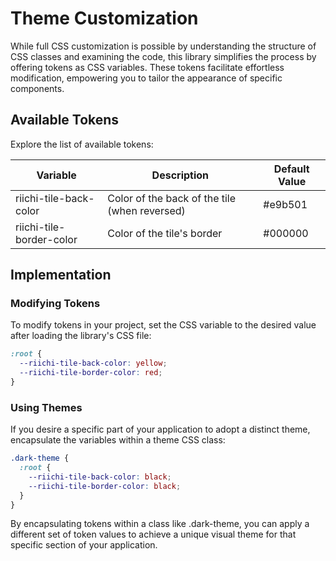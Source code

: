 # Theme Customization

While full CSS customization is possible by understanding the structure of CSS classes and examining the code, this library simplifies the process by offering tokens as CSS variables. These tokens facilitate effortless modification, empowering you to tailor the appearance of specific components.

## Available Tokens

Explore the list of available tokens:

<table>
  <thead>
    <tr>
      <th>Variable</th>
      <th>Description</th>
      <th>Default Value </th>
    </tr>
  </thead>
  <tbody>
    <tr>
      <td>riichi-tile-back-color</td>
      <td>Color of the back of the tile (when reversed)</td>
      <td>#e9b501</td>
    </tr>
    <tr>
      <td>riichi-tile-border-color</td>
      <td>Color of the tile's border</td>
      <td>#000000</td>
    </tr>
  </tbody>
</table>

## Implementation

### Modifying Tokens

To modify tokens in your project, set the CSS variable to the desired value after loading the library's CSS file:

```CSS
:root {
  --riichi-tile-back-color: yellow;
  --riichi-tile-border-color: red;
}
```

### Using Themes

If you desire a specific part of your application to adopt a distinct theme, encapsulate the variables within a theme CSS class:

```CSS
.dark-theme {
  :root {
    --riichi-tile-back-color: black;
    --riichi-tile-border-color: black;
  }
}
```

By encapsulating tokens within a class like .dark-theme, you can apply a different set of token values to achieve a unique visual theme for that specific section of your application.